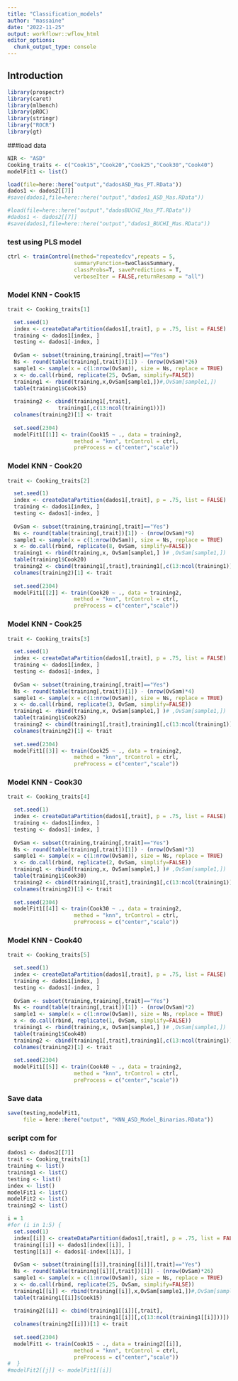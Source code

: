 ```yaml
---
title: "Classification_models"
author: "massaine"
date: "2022-11-25"
output: workflowr::wflow_html
editor_options:
  chunk_output_type: console
---
```


## Introduction

```r
library(prospectr)
library(caret)
library(mlbench)
library(pROC)
library(stringr)
library("ROCR")
library(gt)
```

###load data
```r
NIR <- "ASD"
Cooking_traits <- c("Cook15","Cook20","Cook25","Cook30","Cook40")
modelFit1 <- list()

load(file=here::here("output","dadosASD_Mas_PT.RData"))
dados1 <- dados2[[7]]
#save(dados1,file=here::here("output","dados1_ASD_Mas.RData"))

#load(file=here::here("output","dadosBUCHI_Mas_PT.RData"))
#dados1 <- dados2[[7]]
#save(dados1,file=here::here("output","dados1_BUCHI_Mas.RData"))

```

### test using PLS model
```r
ctrl <- trainControl(method="repeatedcv",repeats = 5,
                     summaryFunction=twoClassSummary, 
                     classProbs=T, savePredictions = T,
                     verboseIter = FALSE,returnResamp = "all") 
```

### Model KNN - Cook15
```r
trait <- Cooking_traits[1]

  set.seed(1)
  index <- createDataPartition(dados1[,trait], p = .75, list = FALSE)
  training <- dados1[index, ]
  testing <- dados1[-index, ]
  
  OvSam <- subset(training,training[,trait]=="Yes")
  Ns <- round(table(training[,trait])[1]) - (nrow(OvSam)*26) 
  sample1 <- sample(x = c(1:nrow(OvSam)), size = Ns, replace = TRUE)
  x <- do.call(rbind, replicate(25, OvSam, simplify=FALSE))
  training1 <- rbind(training,x,OvSam[sample1,])#,OvSam[sample1,])
  table(training1$Cook15)
  
  training2 <- cbind(training1[,trait],
                training1[,c(13:ncol(training1))])
  colnames(training2)[1] <- trait
  
  set.seed(2304)
  modelFit1[[1]] <- train(Cook15 ~ ., data = training2, 
                     method = "knn", trControl = ctrl, 
                     preProcess = c("center","scale"))

```

### Model KNN - Cook20
```r
trait <- Cooking_traits[2]

  set.seed(1)
  index <- createDataPartition(dados1[,trait], p = .75, list = FALSE)
  training <- dados1[index, ]
  testing <- dados1[-index, ]
  
  OvSam <- subset(training,training[,trait]=="Yes")
  Ns <- round(table(training[,trait])[1]) - (nrow(OvSam)*9) 
  sample1 <- sample(x = c(1:nrow(OvSam)), size = Ns, replace = TRUE)
  x <- do.call(rbind, replicate(8, OvSam, simplify=FALSE))
  training1 <- rbind(training,x, OvSam[sample1,] )# ,OvSam[sample1,])
  table(training1$Cook20)
  training2 <- cbind(training1[,trait],training1[,c(13:ncol(training1))])
  colnames(training2)[1] <- trait
  
  set.seed(2304)
  modelFit1[[2]] <- train(Cook20 ~ ., data = training2, 
                     method = "knn", trControl = ctrl, 
                     preProcess = c("center","scale"))

```

### Model KNN - Cook25
```r
trait <- Cooking_traits[3]

  set.seed(1)
  index <- createDataPartition(dados1[,trait], p = .75, list = FALSE)
  training <- dados1[index, ]
  testing <- dados1[-index, ]
  
  OvSam <- subset(training,training[,trait]=="Yes")
  Ns <- round(table(training[,trait])[1]) - (nrow(OvSam)*4) 
  sample1 <- sample(x = c(1:nrow(OvSam)), size = Ns, replace = TRUE)
  x <- do.call(rbind, replicate(3, OvSam, simplify=FALSE))
  training1 <- rbind(training,x, OvSam[sample1,] )# ,OvSam[sample1,])
  table(training1$Cook25)
  training2 <- cbind(training1[,trait],training1[,c(13:ncol(training1))])
  colnames(training2)[1] <- trait
  
  set.seed(2304)
  modelFit1[[3]] <- train(Cook25 ~ ., data = training2, 
                     method = "knn", trControl = ctrl, 
                     preProcess = c("center","scale"))

```

### Model KNN - Cook30
```r
trait <- Cooking_traits[4]

  set.seed(1)
  index <- createDataPartition(dados1[,trait], p = .75, list = FALSE)
  training <- dados1[index, ]
  testing <- dados1[-index, ]
  
  OvSam <- subset(training,training[,trait]=="Yes")
  Ns <- round(table(training[,trait])[1]) - (nrow(OvSam)*3) 
  sample1 <- sample(x = c(1:nrow(OvSam)), size = Ns, replace = TRUE)
  x <- do.call(rbind, replicate(2, OvSam, simplify=FALSE))
  training1 <- rbind(training,x, OvSam[sample1,] )# ,OvSam[sample1,])
  table(training1$Cook30)
  training2 <- cbind(training1[,trait],training1[,c(13:ncol(training1))])
  colnames(training2)[1] <- trait
 
  set.seed(2304)
  modelFit1[[4]] <- train(Cook30 ~ ., data = training2, 
                     method = "knn", trControl = ctrl, 
                     preProcess = c("center","scale"))

```


### Model KNN - Cook40
```r
trait <- Cooking_traits[5]

  set.seed(1)
  index <- createDataPartition(dados1[,trait], p = .75, list = FALSE)
  training <- dados1[index, ]
  testing <- dados1[-index, ]
  
  OvSam <- subset(training,training[,trait]=="Yes")
  Ns <- round(table(training[,trait])[1]) - (nrow(OvSam)*2) 
  sample1 <- sample(x = c(1:nrow(OvSam)), size = Ns, replace = TRUE)
  x <- do.call(rbind, replicate(1, OvSam, simplify=FALSE))
  training1 <- rbind(training,x, OvSam[sample1,] )# ,OvSam[sample1,])
  table(training1$Cook40)
  training2 <- cbind(training1[,trait],training1[,c(13:ncol(training1))])
  colnames(training2)[1] <- trait
 
  set.seed(2304)
  modelFit1[[5]] <- train(Cook40 ~ ., data = training2, 
                     method = "knn", trControl = ctrl, 
                     preProcess = c("center","scale"))
```


### Save data
```r
save(testing,modelFit1, 
     file = here::here("output", "KNN_ASD_Model_Binarias.RData"))
```



### script com for
```r
dados1 <- dados2[[7]]
trait <- Cooking_traits[1]
training <- list()
training1 <- list()
testing <- list()
index <- list()
modelFit1 <- list()
modelFit2 <- list()
training2 <- list()

i = 1
#for (i in 1:5) {
  set.seed(1)
  index[[i]] <- createDataPartition(dados1[,trait], p = .75, list = FALSE)
  training[[i]] <- dados1[index[[i]], ]
  testing[[i]] <- dados1[-index[[i]], ]
  
  OvSam <- subset(training[[i]],training[[i]][,trait]=="Yes")
  Ns <- round(table(training[[i]][,trait])[1]) - (nrow(OvSam)*26) 
  sample1 <- sample(x = c(1:nrow(OvSam)), size = Ns, replace = TRUE)
  x <- do.call(rbind, replicate(25, OvSam, simplify=FALSE))
  training1[[i]] <- rbind(training[[i]],x,OvSam[sample1,])#,OvSam[sample1,])
  table(training1[[i]]$Cook15)
  
  training2[[i]] <- cbind(training1[[i]][,trait],
                          training1[[i]][,c(13:ncol(training1[[i]]))])
  colnames(training2[[i]])[1] <- trait
  
  set.seed(2304)
  modelFit1 <- train(Cook15 ~ ., data = training2[[i]], 
                     method = "knn", trControl = ctrl, 
                     preProcess = c("center","scale"))
#  }
#modelFit2[[j]] <- modelFit1[[i]]
```

